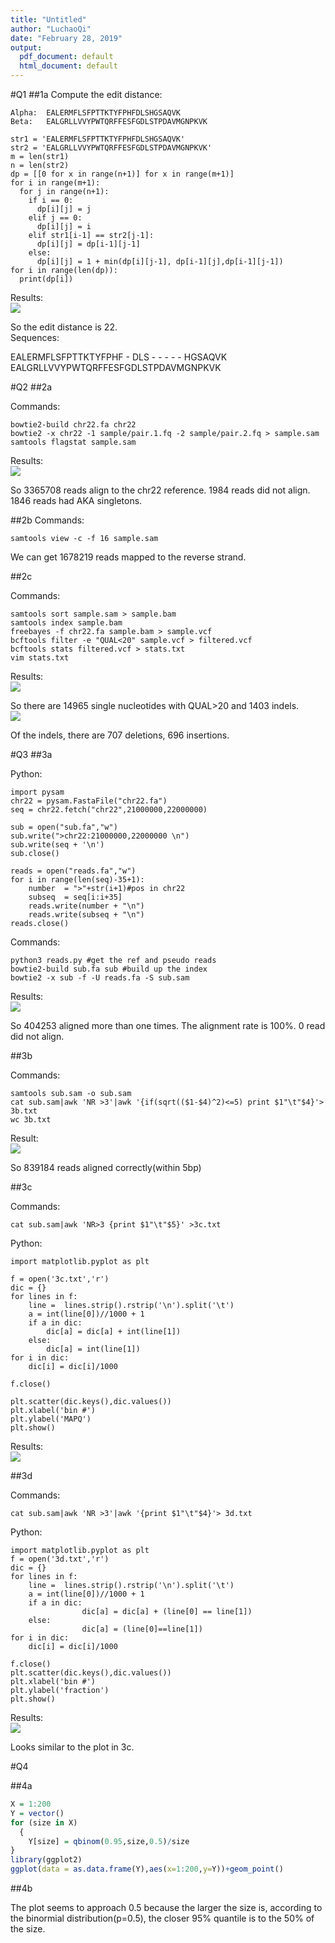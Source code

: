 ```yaml
---
title: "Untitled"
author: "LuchaoQi"
date: "February 28, 2019"
output:
  pdf_document: default
  html_document: default
---
```


#Q1
##1a
Compute the edit distance:  

```{}
Alpha: 	EALERMFLSFPTTKTYFPHFDLSHGSAQVK  
Beta: 	EALGRLLVVYPWTQRFFESFGDLSTPDAVMGNPKVK
```


```{}
str1 = 'EALERMFLSFPTTKTYFPHFDLSHGSAQVK'
str2 = 'EALGRLLVVYPWTQRFFESFGDLSTPDAVMGNPKVK'
m = len(str1)
n = len(str2)
dp = [[0 for x in range(n+1)] for x in range(m+1)]
for i in range(m+1):
  for j in range(n+1):
    if i == 0:
      dp[i][j] = j
    elif j == 0:
      dp[i][j] = i
    elif str1[i-1] == str2[j-1]:
      dp[i][j] = dp[i-1][j-1]
    else:
      dp[i][j] = 1 + min(dp[i][j-1], dp[i-1][j],dp[i-1][j-1])
for i in range(len(dp)):
  print(dp[i])
```




Results:  
![](C:\Users\lcqi\OneDrive\Desktop\Courses\applied_genomics\hw4\q1.png)  


So the edit distance is 22.  
Sequences:  

EALERMFLSFPTTKTYFPHF - DLS - - - - - HGSAQVK  
EALGRLLVVYPWTQRFFESFGDLSTPDAVMGNPKVK





\pagebreak

#Q2
##2a

Commands:
```{}
bowtie2-build chr22.fa chr22
bowtie2 -x chr22 -1 sample/pair.1.fq -2 sample/pair.2.fq > sample.sam
samtools flagstat sample.sam 
```
  
  
Results:  
![](C:\Users\lcqi\OneDrive\Desktop\Courses\applied_genomics\hw4\1.png)  

So 3365708 reads align to the chr22 reference. 1984 reads did not align. 1846 reads had AKA singletons.


\pagebreak

##2b
Commands:  
```{}
samtools view -c -f 16 sample.sam
```  

We can get 1678219 reads mapped to the reverse strand.


\pagebreak

##2c

Commands:  
```{}
samtools sort sample.sam > sample.bam
samtools index sample.bam
freebayes -f chr22.fa sample.bam > sample.vcf
bcftools filter -e "QUAL<20" sample.vcf > filtered.vcf
bcftools stats filtered.vcf > stats.txt
vim stats.txt
```

Results:  
![](C:\Users\lcqi\OneDrive\Desktop\Courses\applied_genomics\hw4\2.png)  

So there are 14965 single nucleotides with QUAL>20 and 1403 indels.  
![](C:\Users\lcqi\OneDrive\Desktop\Courses\applied_genomics\hw4\3.png)  

Of the indels, there are 707 deletions, 696 insertions.

\pagebreak

#Q3
##3a  

Python:  
<!-- ![](C:\Users\lcqi\OneDrive\Desktop\Courses\applied_genomics\hw4\4.0.png) -->
```{}
import pysam
chr22 = pysam.FastaFile("chr22.fa")
seq = chr22.fetch("chr22",21000000,22000000)

sub = open("sub.fa","w")
sub.write(">chr22:21000000,22000000 \n")
sub.write(seq + '\n')
sub.close()

reads = open("reads.fa","w")
for i in range(len(seq)-35+1):
	number  = ">"+str(i+1)#pos in chr22
	subseq	= seq[i:i+35]
	reads.write(number + "\n")
	reads.write(subseq + "\n")
reads.close() 
```


Commands:  

```{}
python3 reads.py #get the ref and pseudo reads
bowtie2-build sub.fa sub #build up the index
bowtie2 -x sub -f -U reads.fa -S sub.sam
```  

Results:  
![](C:\Users\lcqi\OneDrive\Desktop\Courses\applied_genomics\hw4\4.png)  

So 404253 aligned more than one times. The alignment rate is 100%. 0 read did not align.

\pagebreak

##3b  

Commands:  

```{}
samtools sub.sam -o sub.sam
cat sub.sam|awk 'NR >3'|awk '{if(sqrt(($1-$4)^2)<=5) print $1"\t"$4}'> 3b.txt
wc 3b.txt
```  

Result:  
![](C:\Users\lcqi\OneDrive\Desktop\Courses\applied_genomics\hw4\5.png)  

So 839184 reads aligned correctly(within 5bp)  


\pagebreak

##3c

Commands:  

```{}
cat sub.sam|awk 'NR>3 {print $1"\t"$5}' >3c.txt 
```  


Python:  

```{}
import matplotlib.pyplot as plt

f = open('3c.txt','r')
dic = {}
for lines in f:
	line =  lines.strip().rstrip('\n').split('\t')
	a = int(line[0])//1000 + 1
	if a in dic:
		dic[a] = dic[a] + int(line[1])
	else:
		dic[a] = int(line[1])
for i in dic:
	dic[i] = dic[i]/1000

f.close()

plt.scatter(dic.keys(),dic.values())
plt.xlabel('bin #')
plt.ylabel('MAPQ')
plt.show()
```


Results:  
![](C:\Users\lcqi\OneDrive\Desktop\Courses\applied_genomics\hw4\3c.png)  




\pagebreak

##3d


Commands:  

```{}
cat sub.sam|awk 'NR >3'|awk '{print $1"\t"$4}'> 3d.txt
```  

Python:  

```{}
import matplotlib.pyplot as plt
f = open('3d.txt','r')
dic = {}
for lines in f:
	line =  lines.strip().rstrip('\n').split('\t')
	a = int(line[0])//1000 + 1 
	if a in dic:
                dic[a] = dic[a] + (line[0] == line[1])
	else:
                dic[a] = (line[0]==line[1])
for i in dic:
	dic[i] = dic[i]/1000

f.close()
plt.scatter(dic.keys(),dic.values())
plt.xlabel('bin #')
plt.ylabel('fraction')
plt.show()
```  


Results:  
![](C:\Users\lcqi\OneDrive\Desktop\Courses\applied_genomics\hw4\3d.png)  

Looks similar to the plot in 3c.


\pagebreak


#Q4

##4a


```r
X = 1:200
Y = vector()
for (size in X)
  {
    Y[size] = qbinom(0.95,size,0.5)/size
}
library(ggplot2)
ggplot(data = as.data.frame(Y),aes(x=1:200,y=Y))+geom_point()
```


\pagebreak

##4b  

The plot seems to approach 0.5 because the larger the size is, according to the binormial distribution(p=0.5), the closer 95% quantile is to the 50% of the size.



